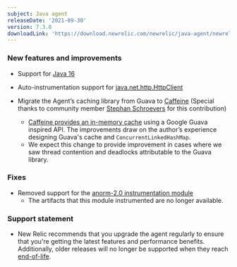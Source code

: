 ```yaml
---
subject: Java agent
releaseDate: '2021-09-30'
version: 7.3.0
downloadLink: 'https://download.newrelic.com/newrelic/java-agent/newrelic-agent/7.3.0/'
---
```


### New features and improvements

* Support for [Java 16](https://github.com/newrelic/newrelic-java-agent/pull/366)

* Auto-instrumentation support for [java.net.http.HttpClient](https://github.com/newrelic/newrelic-java-agent/pull/251)

* Migrate the Agent’s caching library from Guava to [Caffeine](https://github.com/newrelic/newrelic-java-agent/pull/295) (Special thanks to community member [Stephan Schroevers](https://github.com/Stephan202) for this contribution)
  * [Caffeine provides an in-memory cache](https://github.com/ben-manes/caffeine#cache) using a Google Guava inspired API. The improvements draw on the author’s experience designing Guava's cache and `ConcurrentLinkedHashMap`.
  * We expect this change to provide improvement in cases where we saw thread contention and deadlocks attributable to the Guava library.

### Fixes

* Removed support for the [anorm-2.0 instrumentation module](https://github.com/newrelic/newrelic-java-agent/pull/426)
  * The artifacts that this module instrumented are no longer available.

### Support statement

* New Relic recommends that you upgrade the agent regularly to ensure that you're getting the latest features and
  performance benefits. Additionally, older releases will no longer be supported when they reach
  [end-of-life](https://docs.newrelic.com/docs/using-new-relic/cross-product-functions/install-configure/notification-changes-new-relic-saas-features-distributed-software/).
